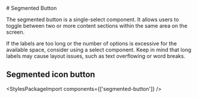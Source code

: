 
<Meta of={SegmentedButtonStories} />

<div className="docs-title">
  # Segmented Button

  <nav>
    <link-design of={JSON.stringify(SegmentedButtonStories)}></link-design>
  </nav>
</div>

The segmented button is a single-select component. 
It allows users to toggle between two or more content sections within the same area on the screen.

<div role="alert" class="alert alert-info">
  <p>
    If the labels are too long or the number of options is excessive for the available space,
    consider using a select component. Keep in mind that long labels may cause layout issues,
    such as text overflowing or word breaks.
  </p>
</div>

<Canvas of={SegmentedButtonStories.TextExample} />
<Controls of={SegmentedButtonStories.TextExample} />

## Segmented icon button

<Canvas of={SegmentedButtonStories.IconExample} />
<Controls of={SegmentedButtonStories.IconExample} />

<StylesPackageImport components={['segmented-button']} />
